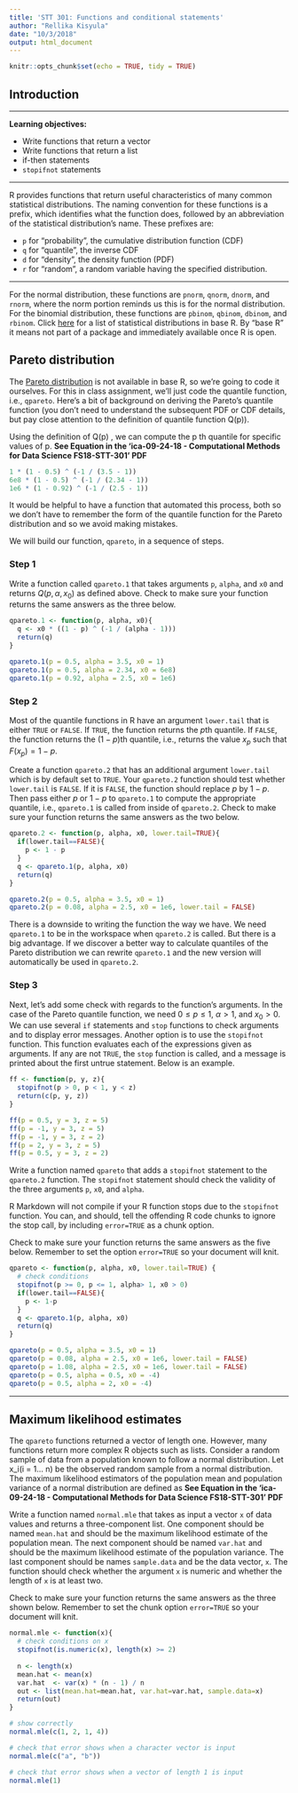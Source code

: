 ```yaml
---
title: 'STT 301: Functions and conditional statements'
author: "Rellika Kisyula"
date: "10/3/2018"
output: html_document
---
```


```r
knitr::opts_chunk$set(echo = TRUE, tidy = TRUE)
```

## Introduction

---

**Learning objectives:**

  + Write functions that return a vector
  + Write functions that return a list
  + if-then statements
  + `stopifnot` statements

---

R provides functions that return useful characteristics of many common 
statistical distributions. The naming convention for these functions is a 
prefix, which identifies what the function does, followed by an abbreviation 
of the statistical distribution's name. These prefixes are: 

  + `p` for "probability", the cumulative distribution function (CDF)
  + `q` for "quantile", the inverse CDF
  + `d` for "density", the density function (PDF)
  + `r` for "random", a random variable having the specified distribution.

---

For the normal distribution, these functions are `pnorm`, `qnorm`, `dnorm`, 
and `rnorm`, where the norm portion reminds us this is for the normal 
distribution. For the binomial distribution, these functions are `pbinom`, 
`qbinom`, `dbinom`, and `rbinom`. Click [here](https://stat.ethz.ch/R-manual/R-devel/library/stats/html/Distributions.html)
for a list of statistical distributions in base R. By "base R" it means not 
part of a package and immediately available once R is open.

## Pareto distribution

The [Pareto distribution](https://en.wikipedia.org/wiki/Pareto_distribution) 
is not available in base R, so we're going to code it ourselves. For this in 
class assignment, we'll just code the quantile function, i.e., `qpareto`. 
Here's a bit of background on deriving the Pareto's quantile function 
(you don't need to understand the subsequent PDF or CDF details, 
but pay close attention to the definition of quantile function Q(p)).

Using the definition of Q(p) , we can compute the p th quantile for specific values of p.
**See Equation in the 'ica-09-24-18 - Computational Methods for Data Science FS18-STT-301' PDF**

```r
1 * (1 - 0.5) ^ (-1 / (3.5 - 1))
6e8 * (1 - 0.5) ^ (-1 / (2.34 - 1))
1e6 * (1 - 0.92) ^ (-1 / (2.5 - 1))
```

It would be helpful to have a function that automated this process,
both so we don't have to remember the form of the quantile function for the 
Pareto distribution and so we avoid making mistakes.

We will build our function, `qpareto`, in a sequence of steps.

### Step 1
Write a function called `qpareto.1` that takes arguments 
`p`, `alpha`, and `x0` and returns $Q(p, \alpha, x_0)$ as defined above. 
Check to make sure your function returns the same answers as the three below.


```r
qpareto.1 <- function(p, alpha, x0){
  q <- x0 * ((1 - p) ^ (-1 / (alpha - 1)))
  return(q)
}
```

```r
qpareto.1(p = 0.5, alpha = 3.5, x0 = 1)
qpareto.1(p = 0.5, alpha = 2.34, x0 = 6e8)
qpareto.1(p = 0.92, alpha = 2.5, x0 = 1e6)
```

### Step 2

Most of the quantile functions in R have an argument `lower.tail` that is 
either `TRUE` or `FALSE`. If `TRUE`, the function returns the $p$th quantile. 
If `FALSE`, the function returns the $(1-p)$th quantile, i.e., returns the 
value $x_p$ such that $F(x_p) = 1 - p$. 

Create a function `qpareto.2` that has an additional argument `lower.tail` 
which is by default set to `TRUE`. Your `qpareto.2` function should test
whether `lower.tail` is `FALSE`. If it is `FALSE`, the function should replace
$p$ by $1-p$. Then pass either $p$ or $1-p$ to `qpareto.1` to compute the
appropriate quantile, i.e., `qpareto.1` is called from inside of `qpareto.2`.
Check to make sure your function returns the same answers as the two below.

```r
qpareto.2 <- function(p, alpha, x0, lower.tail=TRUE){
  if(lower.tail==FALSE){
    p <- 1 - p
  }
  q <- qpareto.1(p, alpha, x0)
  return(q)
}
```


```r
qpareto.2(p = 0.5, alpha = 3.5, x0 = 1)
qpareto.2(p = 0.08, alpha = 2.5, x0 = 1e6, lower.tail = FALSE)
```

There is a downside to writing the function the way we have. We need `qpareto.1`
to be in the workspace when `qpareto.2` is called. But there is a big advantage.
If we discover a better way to calculate quantiles of the Pareto distribution we
can rewrite `qpareto.1` and the new version will automatically
be used in `qpareto.2`.

### Step 3

Next, let's add some check with regards to the function's arguments. In the
case of the Pareto quantile function, we need $0\leq p\leq 1$, $\alpha > 1$, 
and $x_0 > 0$. We can use several `if` statements and `stop` functions to check
arguments and to display error messages. Another option is to use the
`stopifnot` function. This function evaluates each of the expressions given
as arguments. If any are not `TRUE`, the `stop` function is called,
and a message is printed about the first untrue statement. Below is an example.

```r
ff <- function(p, y, z){
  stopifnot(p > 0, p < 1, y < z)
  return(c(p, y, z))
}

ff(p = 0.5, y = 3, z = 5)
ff(p = -1, y = 3, z = 5)
ff(p = -1, y = 3, z = 2)
ff(p = 2, y = 3, z = 5)
ff(p = 0.5, y = 3, z = 2)
```

Write a function named `qpareto` that adds a `stopifnot` statement to the
`qpareto.2` function. The `stopifnot` statement should check the validity of
the three arguments `p`, `x0`, and `alpha`.

R Markdown will not compile if your R function stops due to the `stopifnot`
function. You can, and should, tell the offending R code chunks to ignore the
stop call, by including `error=TRUE` as a chunk option. 

Check to make sure your function returns the same answers as the five below.
Remember to set the option `error=TRUE` so your document will knit.

```r
qpareto <- function(p, alpha, x0, lower.tail=TRUE) {
  # check conditions
  stopifnot(p >= 0, p <= 1, alpha> 1, x0 > 0)
  if(lower.tail==FALSE){
    p <- 1-p
  }
  q <- qpareto.1(p, alpha, x0)
  return(q)
}
```


```r
qpareto(p = 0.5, alpha = 3.5, x0 = 1)
qpareto(p = 0.08, alpha = 2.5, x0 = 1e6, lower.tail = FALSE)
qpareto(p = 1.08, alpha = 2.5, x0 = 1e6, lower.tail = FALSE)
qpareto(p = 0.5, alpha = 0.5, x0 = -4)
qpareto(p = 0.5, alpha = 2, x0 = -4)
```

---

## Maximum likelihood estimates

The `qpareto` functions returned a vector of length one. However, many functions
return more complex R objects such as lists. Consider a random sample of data
from a population known to follow a normal distribution. Let x_i(i = 1... n) be the observed random sample from a normal distribution. The maximum 
likelihood estimators of the population mean and population variance of a
normal distribution are defined as
**See Equation in the ‘ica-09-24-18 - Computational Methods for Data Science FS18-STT-301’ PDF**

Write a function named `normal.mle` that takes as input a vector `x` of data 
values and returns a three-component list. One component should be named 
`mean.hat` and should be the maximum likelihood estimate of the population mean.
The next component should be named `var.hat` and should be the maximum 
likelihood estimate of the population variance. The last component should be
names `sample.data` and be the data vector, `x`. The function should check
whether the argument `x` is numeric and whether the length of `x` is at
least two.

Check to make sure your function returns the same answers as the three shown
below. Remember to set the chunk option `error=TRUE` so your document will knit.

```r
normal.mle <- function(x){
  # check conditions on x
  stopifnot(is.numeric(x), length(x) >= 2)
  
  n <- length(x)
  mean.hat <- mean(x)
  var.hat  <- var(x) * (n - 1) / n
  out <- list(mean.hat=mean.hat, var.hat=var.hat, sample.data=x)
  return(out)
}
```


```r
# show correctly
normal.mle(c(1, 2, 1, 4))

# check that error shows when a character vector is input
normal.mle(c("a", "b"))

# check that error shows when a vector of length 1 is input
normal.mle(1)
```
